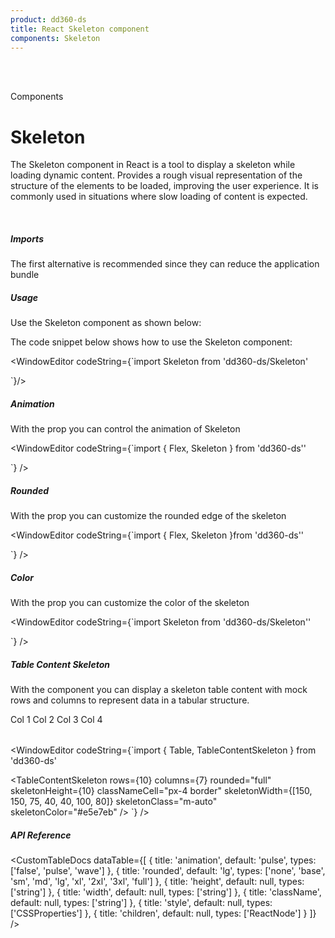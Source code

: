 ```yaml
---
product: dd360-ds
title: React Skeleton component
components: Skeleton
---
```


<br id='top' />
<br />

<Label>Components</Label>

# <span name="floating-nav">Skeleton</span>

The Skeleton component in React is a tool to display a skeleton while loading dynamic content. Provides a rough visual representation of the structure of the elements to be loaded, improving the user
experience. It is commonly used in situations where slow loading of content is expected.

<br />

##### <span name="floating-nav">Imports</span>

The first alternative is recommended since they can reduce the application bundle

<WindowEditor codeString="import Skeleton from 'dd360-ds/Skeleton'" />
<WindowEditor codeString="import { Skeleton } from 'dd360-ds'" />

##### <span name="floating-nav">Usage</span>

Use the Skeleton component as shown below:

<Playground>
  <Skeleton color="#cfcfcf" height={30} width={200} />
</Playground>

The code snippet below shows how to use the Skeleton component:

<WindowEditor
    codeString={`import  Skeleton  from 'dd360-ds/Skeleton'

<Skeleton color="#cfcfcf" height={30} width={200} />
`}/>

##### <span name="floating-nav">Animation</span>

With the prop <Tag text='animation' /> you can control the animation of Skeleton

<Playground>
  <Flex gap="4">
    <Skeleton color="#cfcfcf" animation="false" width={200} height={30} rounded="2xl" />
    <Skeleton color="#cfcfcf" animation="pulse" width={200} height={30} rounded="2xl" />
    <Skeleton color="#cfcfcf" animation="wave" width={200} height={30} rounded="2xl" />
  </Flex>
</Playground>

<WindowEditor
  codeString={`import { Flex, Skeleton } from 'dd360-ds''

<Flex gap="4">
  <Skeleton animation="false" color="#cfcfcf" width={200} height={30} rounded="2xl" />
  <Skeleton animation="pulse" color="#cfcfcf" width={200} height={30} rounded="2xl" />
  <Skeleton animation="wave" color="#cfcfcf" width={200} height={30} rounded="2xl" />
</Flex>
`} />

##### <span name="floating-nav">Rounded</span>

With the prop <Tag text='rounded' /> you can customize the rounded edge of the skeleton

<Playground>
  <Flex gap="4">
    <Skeleton color="#cfcfcf" width={200} height={30} rounded="none" />
    <Skeleton color="#cfcfcf" width={200} height={30} rounded="base" />
    <Skeleton color="#cfcfcf" width={200} height={30} rounded="sm" />
    <Skeleton color="#cfcfcf" width={200} height={30} rounded="md" />
    <Skeleton color="#cfcfcf" width={200} height={30} rounded="lg" />
    <Skeleton color="#cfcfcf" width={200} height={30} rounded="xl" />
    <Skeleton color="#cfcfcf" width={200} height={30} rounded="2xl" />
    <Skeleton color="#cfcfcf" width={200} height={30} rounded="3xl" />
    <Skeleton color="#cfcfcf" width={200} height={30} rounded="full" />
  </Flex>
</Playground>

<WindowEditor
  codeString={`import { Flex, Skeleton }from 'dd360-ds''

<Flex gap="4">
  <Skeleton color="#cfcfcf" width={200} height={30} rounded="none" />
  <Skeleton color="#cfcfcf" width={200} height={30} rounded="base" />
  <Skeleton color="#cfcfcf" width={200} height={30} rounded="sm" />
  <Skeleton color="#cfcfcf" width={200} height={30} rounded="md" />
  <Skeleton color="#cfcfcf" width={200} height={30} rounded="lg" />
  <Skeleton color="#cfcfcf" width={200} height={30} rounded="xl" />
  <Skeleton color="#cfcfcf" width={200} height={30} rounded="2xl" />
  <Skeleton color="#cfcfcf" width={200} height={30} rounded="3xl" />
  <Skeleton color="#cfcfcf" width={200} height={30} rounded="full" />
</Flex>
`} />

##### <span name="floating-nav">Color</span>

With the prop <Tag text='color' /> you can customize the color of the skeleton

<Playground>
  <Skeleton color="#74a9e6" width={200} height={30} rounded="2xl" />
</Playground>

<WindowEditor
  codeString={`import Skeleton from 'dd360-ds/Skeleton''

<Skeleton color="#74a9e6" width={200} height={30} rounded="2xl" />
`} />

##### <span name="floating-nav">Table Content Skeleton</span>

With the component <Tag text=' TableContentSkeleton' /> you can display a skeleton table content with mock rows and columns to represent data in a
tabular structure.

<Playground>
  <Table>
    <Table.Header>
      <Table.HeaderRow>
        <Table.HeaderCell className="bg-gray-100">Col 1</Table.HeaderCell>
        <Table.HeaderCell className="bg-gray-100">Col 2</Table.HeaderCell>
        <Table.HeaderCell className="bg-gray-100">Col 3</Table.HeaderCell>
        <Table.HeaderCell className="bg-gray-100">Col 4</Table.HeaderCell>
      </Table.HeaderRow>
    </Table.Header>
    <Table.Body>
      <TableContentSkeleton rows={10} columns={4} rounded="full" skeletonHeight={10} classNameCell="px-4 border" skeletonWidth={[100, 100, 75, 40]} skeletonClass="m-auto" skeletonColor="#e5e7eb" />
    </Table.Body>
  </Table>
</Playground>

<WindowEditor
  codeString={`import { Table, TableContentSkeleton } from 'dd360-ds'

<TableContentSkeleton
  rows={10}
  columns={7}
  rounded="full"
  skeletonHeight={10}
  classNameCell="px-4 border"
  skeletonWidth={[150, 150, 75, 40, 40, 100, 80]}
  skeletonClass="m-auto"
  skeletonColor="#e5e7eb"
/>
`} />

##### <span name="floating-nav">API Reference</span>

<CustomTableDocs
  dataTable={[
    { title: 'animation', default: 'pulse', types: ['false', 'pulse', 'wave'] },
    {
      title: 'rounded',
      default: 'lg',
      types: ['none', 'base', 'sm', 'md', 'lg', 'xl', '2xl', '3xl', 'full']
    },
    { title: 'height', default: null, types: ['string'] },
    { title: 'width', default: null, types: ['string'] },
    { title: 'className', default: null, types: ['string'] },
    { title: 'style', default: null, types: ['CSSProperties'] },
    { title: 'children', default: null, types: ['ReactNode'] }
  ]}
/>

<AlertReactKnowledge />

<BackAndForwardController />
